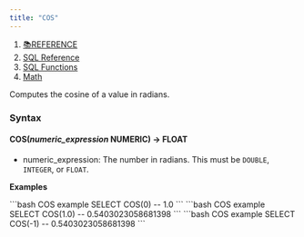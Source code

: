 ```yaml
---
title: "COS"
---
```


1. [📚REFERENCE](/reference)
2. [SQL Reference](/reference/sql-reference)
3. [SQL Functions](/reference/sql-reference/all-functions)
4. [Math](/reference/sql-reference/all-functions/math)

Computes the cosine of a value in radians.

### Syntax

#### COS(*numeric\_expression* NUMERIC) → FLOAT

* numeric\_expression: The number in radians. This must be `DOUBLE`, `INTEGER`, or `FLOAT`.

**Examples**

<CodeGroup>
  ```bash COS example
  SELECT COS(0)
  -- 1.0
  ```
</CodeGroup>

<CodeGroup>
  ```bash COS example
  SELECT COS(1.0)
  -- 0.5403023058681398
  ```
</CodeGroup>

<CodeGroup>
  ```bash COS example
  SELECT COS(-1)
  -- 0.5403023058681398
  ```
</CodeGroup>
